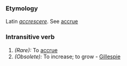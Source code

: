 ===Etymology===
Latin ''[[accrescere]]''.  See [[accrue]]
===Intransitive verb===
#''(Rare):'' To [[accrue]]
#''(Obsolete):'' To increase; to grow - [[Gillespie]]